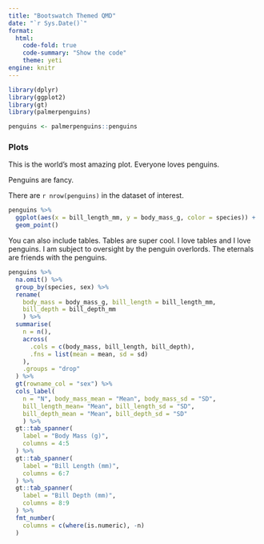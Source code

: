 ```yaml
---
title: "Bootswatch Themed QMD"
date: "`r Sys.Date()`"
format:
  html:
    code-fold: true
    code-summary: "Show the code"
    theme: yeti
engine: knitr
---
```


```r
library(dplyr)
library(ggplot2)
library(gt)
library(palmerpenguins)

penguins <- palmerpenguins::penguins
```

### Plots

This is the world's most amazing plot. Everyone loves penguins.

Penguins are fancy.

There are `r nrow(penguins)` in the dataset of interest.

```r
penguins %>% 
  ggplot(aes(x = bill_length_mm, y = body_mass_g, color = species)) +
  geom_point()
```

You can also include tables. Tables are super cool. I love tables and I
love penguins. I am subject to oversight by the penguin overlords. The
eternals are friends with the penguins.

```r
penguins %>% 
  na.omit() %>% 
  group_by(species, sex) %>% 
  rename(
    body_mass = body_mass_g, bill_length = bill_length_mm, 
    bill_depth = bill_depth_mm
    ) %>% 
  summarise(
    n = n(),
    across(
      .cols = c(body_mass, bill_length, bill_depth),
      .fns = list(mean = mean, sd = sd)
    ),
    .groups = "drop"
  ) %>% 
  gt(rowname_col = "sex") %>% 
  cols_label(
    n = "N", body_mass_mean = "Mean", body_mass_sd = "SD", 
    bill_length_mean= "Mean", bill_length_sd = "SD",
    bill_depth_mean = "Mean", bill_depth_sd = "SD"
    ) %>% 
  gt::tab_spanner(
    label = "Body Mass (g)",
    columns = 4:5
  ) %>% 
  gt::tab_spanner(
    label = "Bill Length (mm)",
    columns = 6:7
  ) %>% 
  gt::tab_spanner(
    label = "Bill Depth (mm)",
    columns = 8:9
  ) %>% 
  fmt_number(
    columns = c(where(is.numeric), -n)
  )
```
